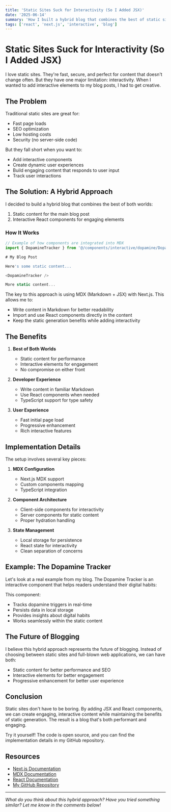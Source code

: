 ```yaml
---
title: 'Static Sites Suck for Interactivity (So I Added JSX)'
date: '2025-06-14'
summary: 'How I built a hybrid blog that combines the best of static sites with interactive React components'
tags: ['react', 'next.js', 'interactive', 'blog']
---
```


# Static Sites Suck for Interactivity (So I Added JSX)

I love static sites. They're fast, secure, and perfect for content that doesn't change often. But they have one major limitation: interactivity. When I wanted to add interactive elements to my blog posts, I had to get creative.

## The Problem

Traditional static sites are great for:
- Fast page loads
- SEO optimization
- Low hosting costs
- Security (no server-side code)

But they fall short when you want to:
- Add interactive components
- Create dynamic user experiences
- Build engaging content that responds to user input
- Track user interactions

## The Solution: A Hybrid Approach

I decided to build a hybrid blog that combines the best of both worlds:
1. Static content for the main blog post
2. Interactive React components for engaging elements

### How It Works

```typescript
// Example of how components are integrated into MDX
import { DopamineTracker } from '@/components/interactive/dopamine/DopamineTracker'

# My Blog Post

Here's some static content...

<DopamineTracker />

More static content...
```

The key to this approach is using MDX (Markdown + JSX) with Next.js. This allows me to:
- Write content in Markdown for better readability
- Import and use React components directly in the content
- Keep the static generation benefits while adding interactivity

## The Benefits

1. **Best of Both Worlds**
   - Static content for performance
   - Interactive elements for engagement
   - No compromise on either front

2. **Developer Experience**
   - Write content in familiar Markdown
   - Use React components when needed
   - TypeScript support for type safety

3. **User Experience**
   - Fast initial page load
   - Progressive enhancement
   - Rich interactive features

## Implementation Details

The setup involves several key pieces:

1. **MDX Configuration**
   - Next.js MDX support
   - Custom components mapping
   - TypeScript integration

2. **Component Architecture**
   - Client-side components for interactivity
   - Server components for static content
   - Proper hydration handling

3. **State Management**
   - Local storage for persistence
   - React state for interactivity
   - Clean separation of concerns

## Example: The Dopamine Tracker

Let's look at a real example from my blog. The Dopamine Tracker is an interactive component that helps readers understand their digital habits:

<DopamineTracker />

This component:
- Tracks dopamine triggers in real-time
- Persists data in local storage
- Provides insights about digital habits
- Works seamlessly within the static content

## The Future of Blogging

I believe this hybrid approach represents the future of blogging. Instead of choosing between static sites and full-blown web applications, we can have both:

- Static content for better performance and SEO
- Interactive elements for better engagement
- Progressive enhancement for better user experience

## Conclusion

Static sites don't have to be boring. By adding JSX and React components, we can create engaging, interactive content while maintaining the benefits of static generation. The result is a blog that's both performant and engaging.

Try it yourself! The code is open source, and you can find the implementation details in my GitHub repository.

## Resources

- [Next.js Documentation](https://nextjs.org/docs)
- [MDX Documentation](https://mdxjs.com/)
- [React Documentation](https://reactjs.org/)
- [My GitHub Repository](https://github.com/yourusername)

---

*What do you think about this hybrid approach? Have you tried something similar? Let me know in the comments below!* 